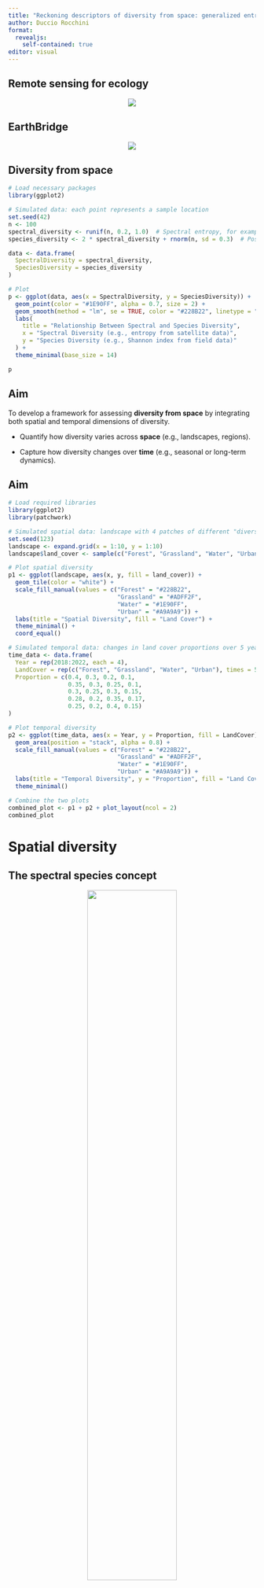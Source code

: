 ```yaml
---
title: "Reckoning descriptors of diversity from space: generalized entropy in action"
author: Duccio Rocchini
format:
  revealjs:
    self-contained: true
editor: visual
---
```


## Remote sensing for ecology

::: {style="text-align: center;"}
![](../images/landsat_gee.png){fig-width="60%" fig-align="center"}
:::

## EarthBridge

::: {style="text-align: center;"}
![](images/clipboard-681311309.png)
:::

## Diversity from space

```r

# Load necessary packages
library(ggplot2)

# Simulated data: each point represents a sample location
set.seed(42)
n <- 100
spectral_diversity <- runif(n, 0.2, 1.0)  # Spectral entropy, for example
species_diversity <- 2 * spectral_diversity + rnorm(n, sd = 0.3)  # Positive relationship + noise

data <- data.frame(
  SpectralDiversity = spectral_diversity,
  SpeciesDiversity = species_diversity
)

# Plot
p <- ggplot(data, aes(x = SpectralDiversity, y = SpeciesDiversity)) +
  geom_point(color = "#1E90FF", alpha = 0.7, size = 2) +
  geom_smooth(method = "lm", se = TRUE, color = "#228B22", linetype = "dashed") +
  labs(
    title = "Relationship Between Spectral and Species Diversity",
    x = "Spectral Diversity (e.g., entropy from satellite data)",
    y = "Species Diversity (e.g., Shannon index from field data)"
  ) +
  theme_minimal(base_size = 14)

p
```

## Aim

To develop a framework for assessing **diversity from space** by integrating both spatial and temporal dimensions of diversity.

-   Quantify how diversity varies across **space** (e.g., landscapes, regions).

-   Capture how diversity changes over **time** (e.g., seasonal or long-term dynamics).

## Aim

```r
# Load required libraries
library(ggplot2)
library(patchwork)

# Simulated spatial data: landscape with 4 patches of different "diversity"
set.seed(123)
landscape <- expand.grid(x = 1:10, y = 1:10)
landscape$land_cover <- sample(c("Forest", "Grassland", "Water", "Urban"), 100, replace = TRUE)

# Plot spatial diversity
p1 <- ggplot(landscape, aes(x, y, fill = land_cover)) +
  geom_tile(color = "white") +
  scale_fill_manual(values = c("Forest" = "#228B22", 
                               "Grassland" = "#ADFF2F",
                               "Water" = "#1E90FF", 
                               "Urban" = "#A9A9A9")) +
  labs(title = "Spatial Diversity", fill = "Land Cover") +
  theme_minimal() +
  coord_equal()

# Simulated temporal data: changes in land cover proportions over 5 years
time_data <- data.frame(
  Year = rep(2018:2022, each = 4),
  LandCover = rep(c("Forest", "Grassland", "Water", "Urban"), times = 5),
  Proportion = c(0.4, 0.3, 0.2, 0.1,
                 0.35, 0.3, 0.25, 0.1,
                 0.3, 0.25, 0.3, 0.15,
                 0.28, 0.2, 0.35, 0.17,
                 0.25, 0.2, 0.4, 0.15)
)

# Plot temporal diversity
p2 <- ggplot(time_data, aes(x = Year, y = Proportion, fill = LandCover)) +
  geom_area(position = "stack", alpha = 0.8) +
  scale_fill_manual(values = c("Forest" = "#228B22", 
                               "Grassland" = "#ADFF2F",
                               "Water" = "#1E90FF", 
                               "Urban" = "#A9A9A9")) +
  labs(title = "Temporal Diversity", y = "Proportion", fill = "Land Cover") +
  theme_minimal()

# Combine the two plots
combined_plot <- p1 + p2 + plot_layout(ncol = 2)
combined_plot
```

# Spatial diversity

## The spectral species concept

::: {style="text-align: center;"}
![](../images/feret_ssc.png){width="60%"}
:::

::: {style="text-align: center;"}
Féret and Asner, Ecol. Appl, 2014
:::

## Packages for diversity measurement

```r
library(rasterdiv)
citation("rasterdiv")
```

::: {style="text-align: center;"}
![](images/clipboard-582365401.png){width="80%"}
:::

## Information theory

$$
H = - \sum_{i=1}^N p_i \times \ln p_i 
$$

## Point descriptor: abundance of values

::: {style="text-align: center;"}
![](../images/shannontheory.png)
:::

## Problems with Information theory

```r
library(ggplot2)

# Crea un data frame con due quadrati
df <- data.frame(
  x = c(1, 3),    # posizione orizzontale
  y = c(1, 1),    # posizione verticale
  color = c("red", "blue")
)

ggplot(df) +
  geom_rect(aes(xmin = x - 0.5, xmax = x + 0.5,
                ymin = y - 0.5, ymax = y + 0.5,
                fill = color), color = "black") +
  scale_fill_identity() +
  coord_fixed() +            # per mantenere proporzioni corrette
  theme_void()               # sfondo pulito
```

## Problems with Information theory

```r
library(ggplot2)

# Crea un data frame con due quadrati
df <- data.frame(
  x = c(1, 3),    # posizione orizzontale
  y = c(1, 1),    # posizione verticale
  color = c("cyan", "blue")
)

ggplot(df) +
  geom_rect(aes(xmin = x - 0.5, xmax = x + 0.5,
                ymin = y - 0.5, ymax = y + 0.5,
                fill = color), color = "black") +
  scale_fill_identity() +
  coord_fixed() +           
  theme_void()               
```

## Different situations...

```r
library(ggplot2)

df <- data.frame(
  x = c(0.5, 1.5, 0.5, 1.5),
  y = c(1.5, 1.5, 0.5, 0.5),
  color = c("red", "blue", "cyan", "blue")
)

ggplot(df) +
  geom_rect(aes(xmin = x - 0.4, xmax = x + 0.4,
                ymin = y - 0.4, ymax = y + 0.4,
                fill = color), color = "black") +
  scale_fill_identity() +
  coord_fixed(xlim = c(0, 2), ylim = c(0, 2)) +
  theme_void() +
  theme(plot.margin = margin(10, 10, 40, 10))
```

## ... Same value

::: {style="text-align: center; margin-top: 20px; font-size: 1.2em;"}
$$
H = - \sum_{i=1}^N p_i \ln p_i = 0.693
$$
:::

## Shannon entropy

Main **problem**:

-   point descriptor: [Harvard Library](https://people.math.harvard.edu/~ctm/home/text/others/shannon/entropy/entropy.pdf)

## An example in Mato Grosso

```r
library(rasterdiv)
library(imageRy)
mato <- im.import("matogrosso_ast_2006209_lrg.jpg")
im.plotRGB(mato, 1, 2, 3)
```

## The problem in a map

```r
shannon <- Shannon(mato, window=3)
plot(Shannon[[1]])
```

::: {style="text-align: center;"}
![](../images/shannonmato.png){width="50%"}
:::

## Solution: generalized entropy

$$
H_\alpha(X) = \frac{1}{1 - \alpha} \ln \left( \sum_{i=1}^n p_i^\alpha \right)
$$

## Info on the function

```r
h <- utils::help("Renyi", package = "rasterdiv")
hf <- utils:::.getHelpFile(h)
txt <- tools::Rd2txt(hf)
```

## Rényi generalized entropy: output

::: {style="text-align: center;"}
![](../images/udzungwa.png){fig-width="40%" fig-align="center"}
:::

\centering \includegraphics[width=1\textwidth]{../images/udzungwa.png}\\

# Temporal diversity

## The imageRy package

```r
library(imageRy)
citation("imageRy")
```

## Drone images

```r
#| fig-align: "center"
library(terra)
droneo=rast("../images/orto.png")
droneo=flip(droneo)
plotRGB(droneo, 1, 2, 3)
```

## Single layer

```r
#| fig-align: "center"
library(terra)
plot(droneo[[1]])
```

## Ridgeline plot

```r
#| fig-align: "center"
library(ggplot2)
library(ggridges)
library(imageRy)
im.ridgeline(droneo[[3]], scale=40)
```

## The first ridgeline plot

Antoine de Saint-Exupéry, Le Petit Prince:

![](../images/first_ridgeline.jpeg){fig-align="center" width="70%"}

## Wider scales

```r
#| fig-align: "center"
library(imageRy)
library(terra)
ex=im.import("Sentinel2_NDVI_2020-02-21.tif")
plot(ex)
```

## Ridgelines at wider scales

```r
#| fig-align: "center"
library(ggplot2)
library(ggridges)
im.ridgeline(ex, scale=2, palette="viridis")
```

## The algorithm

::: {style="text-align: center;"}
![](../images/matrices.png){fig-align="center" width="50%"}
:::

## Converting the data to a dataframe

```r
df = as.data.frame(img)
df
```

::: {style="text-align: center;"}
![](../images/ridgeline_tab.png){fig-align="center" width="50%"}
:::

## tidyverse mode

```r
df = as.data.frame(img, wide=F)
df
```

::: {style="text-align: center;"}
![](../images/ridgeline_tidy.png){fig-align="center" width="30%"}
:::

## Example

```r
#| fig-align: "center"
ndvi = im.import("Sentinel2")
plot(ndvi)
```

## NDVI data

```r
#| fig-align: "center"
ndvi
```

## Ridgeline plots

```r
#| fig-align: "center"
names(ndvi) = c("02_feb", "05_may", "08_aug", "11_nov")
im.ridgeline(ndvi, scale=1)
```

## Scale parameter

```r
#| fig-align: "center"
names(ndvi) = c("02_feb", "05_may", "08_aug", "11_nov")
im.ridgeline(ndvi, scale=2)
```

## RGB drone imagery

Drone image for the Uccellina zone, University of Siena:

```r
#| fig-align: "center"
library(terra)
drone = rast("/Users/ducciorocchini/Documents/lectures_and_seminars/images/uccellina.png")
dron=flip(drone)
plotRGB(drone)
```

## Ridgeline plots with drone data

```r
#| fig-align: "center"
im.ridgeline(drone, scale=2)
```

## Putting NA values

```r
#| fig-align: "center"
drone[drone > 250] = NA
plotRGB(drone)
```

## Ridgeline plots with drone data - NA values in

```r
#| fig-align: "center"
im.ridgeline(drone, scale=2)
```

## Light reflectance effects

```r
#| fig-align: "center"
library(terra)
day = rast("../images/giorno.jpeg")
night = rast("../images/notte.jpeg")
par(mfrow=c(1,2))
plot(flip(day))
plot(flip(night))
```

## Ridgeline plots under different light conditions

```r
#| fig-align: "center"
library(ggplot2)
library(ggridges)
c3 = c(day[[3]], night[[3]])
im.ridgeline(c3, scale=2)
```

## Species distributions

::: {style="text-align: center;"}
![](../images/rocio_decreasing.png){fig-align="center"}
:::

## Ridgeline plots for species distributions

::: {style="text-align: center;"}
![](../images/rocio_decreasing_ridge.png){fig-align="center"}
:::

## Increasing ranges

::: {style="text-align: center;"}
![](../images/rocio_increasing.png){fig-align="center"}
:::

## Ridgeline plots for increasing ranges

::: {style="text-align: center;"}
![](../images/rocio_increasing_ridge.png){fig-align="center"}
:::

## Colorblindness

```r
im.ridgeline
```

## Color ramps

[Viridis package](https://cran.r-project.org/web/packages/viridis/vignettes/intro-to-viridis.html)

::: {style="text-align: center;"}
![](../images/viridis.png){fig-align="center"}
:::

## The cblindplot package

```r
#| fig-align: "center"
library(cblindplot)
citation("cblindplot")
```

## Good practices for colorblindness

::: {style="text-align: center;"}
![](../images/environmetrics.png){fig-align="center"}
:::

## Coda

`im.ridgeline()` will:

-   Enhance **interpretability** of dense satellite datasets
-   Foster **reproducibility** and **scalability** through open-source tools in R

## Many thanks!

Contact:

Duccio Rocchini, PhD

Full Professor at: BIOME Lab, University of Bologna, Italy

[duccio.rocchini\@unibo.it](mailto:duccio.rocchini@unibo.it){.email}

The presentation was developed using R, Markdown, and Quarto. The open-source code is available at: <https://github.com/ducciorocchini/comec_2025>
